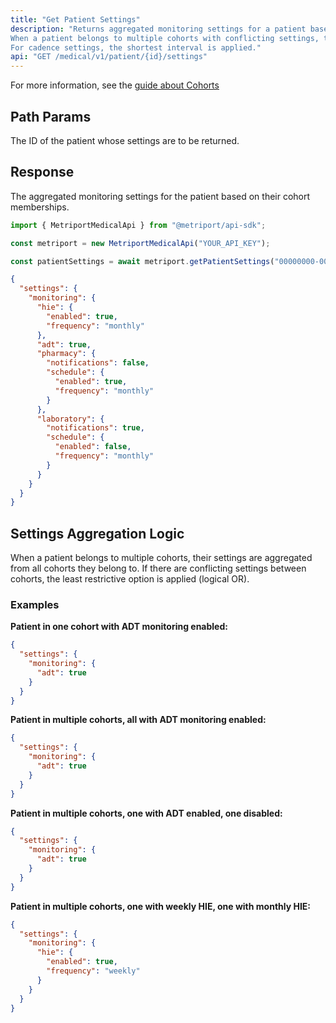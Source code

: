 ```yaml
---
title: "Get Patient Settings"
description: "Returns aggregated monitoring settings for a patient based on all cohorts they belong to. 
When a patient belongs to multiple cohorts with conflicting settings, the least restrictive option is applied (logical OR). 
For cadence settings, the shortest interval is applied."
api: "GET /medical/v1/patient/{id}/settings"
---
```


For more information, see the [guide about Cohorts](/medical-api/handling-data/cohorts)

## Path Params

<ParamField path="id" type="string" required>
  The ID of the patient whose settings are to be returned.
</ParamField>

## Response

<ResponseField name="settings" type="object" required>
  The aggregated monitoring settings for the patient based on their cohort memberships.
  <Expandable title="Settings properties">
    <Snippet file="cohort-settings.mdx" />
  </Expandable>
</ResponseField>

<ResponseExample>

```javascript Metriport SDK
import { MetriportMedicalApi } from "@metriport/api-sdk";

const metriport = new MetriportMedicalApi("YOUR_API_KEY");

const patientSettings = await metriport.getPatientSettings("00000000-0000-0000-0000-000000000000");
```

</ResponseExample>

```json
{
  "settings": {
    "monitoring": {
      "hie": {
        "enabled": true,
        "frequency": "monthly"
      },
      "adt": true,
      "pharmacy": {
        "notifications": false,
        "schedule": {
          "enabled": true,
          "frequency": "monthly"
        }
      },
      "laboratory": {
        "notifications": true,
        "schedule": {
          "enabled": false,
          "frequency": "monthly"
        }
      }
    }
  }
}
```

## Settings Aggregation Logic

When a patient belongs to multiple cohorts, their settings are aggregated from all cohorts 
they belong to. If there are conflicting settings between cohorts, the least restrictive option is applied (logical OR).

### Examples

**Patient in one cohort with ADT monitoring enabled:**
```json
{
  "settings": {
    "monitoring": {
      "adt": true
    }
  }
}
```

**Patient in multiple cohorts, all with ADT monitoring enabled:**
```json
{
  "settings": {
    "monitoring": {
      "adt": true
    }
  }
}
```

**Patient in multiple cohorts, one with ADT enabled, one disabled:**
```json
{
  "settings": {
    "monitoring": {
      "adt": true
    }
  }
}
```

**Patient in multiple cohorts, one with weekly HIE, one with monthly HIE:**
```json
{
  "settings": {
    "monitoring": {
      "hie": {
        "enabled": true,
        "frequency": "weekly"
      }
    }
  }
}
```
